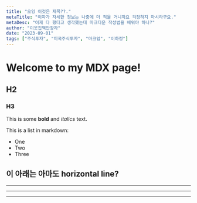 ```yaml
---
title: "오잉 이것은 제목??."
metaTitle: "이따가 자세한 정보는 나중에 더 적을 거니까요 걱정하지 마시라구요."
metaDesc: "이제 다 했다고 생각했는데 마크다운 작성법을 배워야 하나?"
author: "이웃집백만장자"
date: "2023-09-01"
tags: ["주식투자", "미국주식투자", "마크업", "이하정"]
---
```


# Welcome to my MDX page!

## H2

### H3

This is some **bold** and _italics_ text.

This is a list in markdown:

- One
- Two
- Three

## 이 아래는 아마도 horizontal line?

---

---

---
